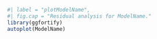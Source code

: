 
```r
#| label = "plotModelName",
#| fig.cap = "Residual analysis for ModelName."
library(ggfortify)
autoplot(ModelName)
```


